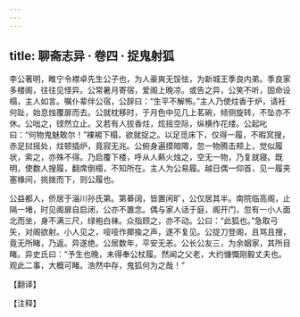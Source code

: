 ```yaml
---
---
---
```

title: 聊斋志异 · 卷四 · 捉鬼射狐
---

李公著明，睢宁令襟卓先生公子也，为人豪爽无馁怯，为新城王季良内弟。季良家多楼阁，往往见怪异。公常暑月寄宿，爱阁上晚凉。或告之异，公笑不听，固命设榻，主人如言。嘱仆辈伴公宿，公辞曰：“生平不解怖。”主人乃使炷香于炉，请衽何趾，始息烛覆扉而去。公就枕移时，于月色中见几上茗碗，倾侧旋转，不坠亦不休。公咄之，铿然立止。又若有人拔香炷，炫摇空际，纵横作花缕。公起叱曰：“何物鬼魅敢尔！”裸裼下榻，欲就捉之。以足觅床下，仅得一履，不暇冥搜，赤足挝摇处，炷顿插炉，竟寂无兆。公俯身遍摸暗陬，忽一物腾击颊上，觉似履状，索之，亦殊不得。乃启覆下楼，呼从人爇火烛之，空无一物，乃复就寝。既明，使数人搜履，翻席倒榻，不知所在。主人为公易履。越日偶一仰首，见一履夹塞椽间，挑拨而下，则公履也。

公益都人，侨居于淄川孙氏第。第綦阔，皆置闲旷，公仅居其半。南院临高阁，止隔一堵，时见阁扉自启闭，公亦不置念。偶与家人话于庭，阁开门，忽有一小人面北而坐，身不满三尺，绿袍白袜。众指顾之，亦不动。公曰：“此狐也。”急取弓矢，对阁欲射。小人见之，哑哑作揶揄之声，遂不复见。公捉刀登阁，且骂且搜，竟无所睹，乃返。异遂绝。公居数年，平安无恙。公长公友三，为余姻家，其所目睹。异史氏曰：“予生也晚，未得奉公杖履。然闻之父老，大约慷慨刚毅丈夫也。观此二事，大概可睹。浩然中存，鬼狐何为之哉！”

【翻译】

【注释】

